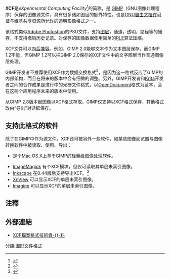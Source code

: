 {{NoteTA|G1=IT}}
{{Infobox file format
| name = XCF
| icon = 
| logo = 
| screenshot = 
| caption = 
| extension = .xcf
| mime = 
| type code = 
| uniform type = 
| magic = 
| owner = [[GIMP|GIMP]]
| type = 
| container for = 位图图像文件格式、GIMP源文件
| contained by = 
| extended from = 
| extended to = 
| standard = 
}}

'''XCF'''是''eXperimental Computing Facility''<ref>{{cite web | quote=The name XCF honors the Gimp's origin at the eXperimental Computing Facility of the University of California at Berkeley. | url=http://henning.makholm.net/xcftools/xcfspec-saved | title=PARTIAL SPECIFICATION OF THE XCF FILE FORMAT | date=2006-07-11 | accessdate=2006-07-11 | archive-date=2021-08-03 | archive-url=https://web.archive.org/web/20210803101632/http://henning.makholm.net/xcftools/xcfspec-saved }}</ref>的简称，是 [[GIMP|GIMP]]（GNU图像处理程序）保存的图像源文件，具有很多诸如图层的额外特性。也是[[GNU自由文档许可证|GNU自由文档许可证]]与[[维基共享资源|维基共享资源]]所允许的透明影像格式之一。

该格式类似[[Adobe_Photoshop|Adobe Photoshop]]的PSD文件，支持[[图层|图层]]，通道，透明，路径等的储存，不支持撤销历史记录。对保存的图像数据使用简单的[[RLE|RLE]]算法压缩。

XCF文件可以[[向后兼容|向后兼容]]。例如，GIMP 2.0能够文本作为文本图层保存，而GIMP 1.2不能，但GIMP 1.2可以把GIMP 2.0保存的XCF文件中的文字图层当作普通图像层处理。

GIMP开发者不推荐使用XCF作为数据交换格式<ref>{{cite mailing list |url=https://marc.info/?l=gimp-developer&m=100852164010776&w=2 |title=Re: XCF support added to ImageMagick |mailing-list=gimp-developer |first=Sven |last=Neumann |date=2001-12-16}}</ref>，是因为这一格式反应了GIMP的内部架构，而且在将来的版本中会有细微的调整。另外，GIMP开发者和[[Krita|Krita]]开发者之间的合作成果是进行中的光栅文件格式{{Link-en|OpenRaster}}，以[[OpenDocument|OpenDocument]]格式为蓝本，会在这两个应用程序未来的版本中使用。

从GIMP 2.8版本起图像以XCF格式存取。GIMP仅支持以XCF格式保存，其他格式改由“导出”对话框保存。

== 支持此格式的软件 ==
除了在GIMP中作为源文件，XCF还可被另外一些软件，如某些图像阅览器与图像转换软件中被读取、使用、导出：
* {{Link-en|Seashore|Seashore (software)}}是个[[Mac_OS_X|Mac OS X]]上基于GIMP的轻量级图像处理软件。
* [[ImageMagick|ImageMagick]] 有个XCF模块，但仅可读取其单层未索引图像。
* [[Inkscape|Inkscape]] 在0.44版后支持导出XCF。<ref>{{cite web | quote=The new XCF output extension exports all top-level elements (i.e. layers and objects directly under root) as PNGs and assembles them into an XCF for procesing in GIMP. | url=https://inkscape.org/release/inkscape-0.44/ | title=Inkscape 0.44 Release Notes | trans-title=Inkscape 0.44 的发布说明 | access-date=2019-01-10 | archive-date=2022-03-14 | archive-url=https://web.archive.org/web/20220314153510/https://inkscape.org/release/inkscape-0.44/ }}</ref>
* [[XnView|XnView]] 可以显示XCF的单层未索引图像。
* [[Imagine_(绘图软件)|Imagine]] 可以显示XCF的单层未索引图像。

==注釋==
{{reflist|1}}

== 外部連結 ==
{{Commonscat|XCF (file format)}}
* [https://git.gnome.org/browse/gimp/tree/devel-docs/xcf.txt XCF檔案格式技術資-{}-料] {{Wayback|url=https://git.gnome.org/browse/gimp/tree/devel-docs/xcf.txt |date=20151028010622 }}
[[分類:圖形文件格式|分類:圖形文件格式]]